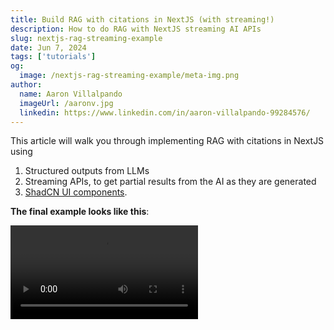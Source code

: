 ```yaml
---
title: Build RAG with citations in NextJS (with streaming!)
description: How to do RAG with NextJS streaming AI APIs
slug: nextjs-rag-streaming-example
date: Jun 7, 2024
tags: ['tutorials']
og:
  image: /nextjs-rag-streaming-example/meta-img.png
author:
  name: Aaron Villalpando
  imageUrl: /aaronv.jpg
  linkedin: https://www.linkedin.com/in/aaron-villalpando-99284576/
---
```


This article will walk you through implementing RAG with citations in NextJS using
1. Structured outputs from LLMs
2. Streaming APIs, to get partial results from the AI as they are generated
3. [ShadCN UI components](https://ui.shadcn.com/).

**The final example looks like this**:


<Video src="/blog/nextjs-rag-streaming-example/rag-example.mp4" title="" width={500} />


The source code is [available on Github](https://github.com/BoundaryML/baml-examples/tree/main/nextjs-starter)

Try out the live demo [here](https://baml-examples.vercel.app/examples/rag)


This project uses **BAML**, our prompt configuration language that extends Jinja to help you get structured outputs from LLMs. BAML can autogenerate a fully typed TypeScript client that can call our prompt templates, handle all deserialization, and stream the results. More on this below!

## 1: Create a NextJS app with the AI package
1. ```npx create-next-app@latest```
1. <code>npm install ai</code>

## 2. Initialize BAML
We will use the BAML prompt templating configuration to build our RAG prompt.
1. `npm install @boundaryml/baml`
1. `npx baml-cli init` - this will create a directory to place .baml files in.
1. Get the [VSCode extension](https://marketplace.visualstudio.com/items?itemName=boundary.Baml-extension) for BAML syntax highlighting and playground capabilities.

You will also need to adjust your nextjs.config to support native node modules. See this [nextjs.config](https://github.com/BoundaryML/baml-examples/blob/main/nextjs-starter/next.config.mjs) example.



## 2. Build a prompt
In BAML you build prompts using a schema-first approach. What's this mean? Well, prompt templates are basically functions that take in input variables and return structured outputs. In BAML you literally define your function signatures and _then_ write the prompt using that signature, which helps reduce prompt engineering.

In this RAG example need a function that takes in a question and a list of documents, and outputs an Answer object, with citations, so this is the function we will build:

**function AnswerQuestion(question: string, context: Context) -> Answer**

### Define your input variables
Lets declare the **Context** input type in a .baml file in the project, which contains the documents the AI will use to answer the question:
```baml
class Context {
  documents Document[]
}

class Document {
  title string
  text string
  link string
}
```

### Define the Answer schema
The output schema is an `Answer` object that contains a list of citatons.

When humans write a paper, they usually cite other papers and _then_ write out their answer using those citations. We will make the LLM do the same:
1. First give us the citations from the documents that answer the question
1. Then give us the answer

This will help reduce hallucinations since the LLM will be more likely to use the generated citations in the answer. You can change this order if you want to experiment with different approaches.

Here's the answer schema, which you can add to any .baml file in your project:
```baml
class Answer {
  // note this is first in the answer schema -- the LLM will need to gather citations first!
  answersInText Citation[]
  answer string @description(#"
    When you answer, ensure to add citations from the documents in the CONTEXT with a number that corresponds to the answersInText array.
  "#)
}

class Citation {
  documentTitle string
  sourceLink string
  relevantTextFromDocument string
  number int @description(#"
    the index in this array
  "#)
}

```

**Now we have the full function signature types! Let's build the prompt.**

### Build the LLM function
Here's the full function syntax in BAML -- which will get translated into a python or typescript function.

BAML prompts use the [Jinja](https://jinja.palletsprojects.com/en/3.1.x/) templating language to help you write structured prompts. You can use Jinja to loop over lists, conditionally render parts of the prompt, and more. We added a couple of helper functions to Jinja, explained below.

```baml

function AnswerQuestion(question: string, context: Context) -> Answer {
  client GPT4 // you can use anthropic, openai, ollama, and others. See the BAML documentation for more.
  prompt #"
    Answer the following question using the given context below.
    CONTEXT:
    {% for document in context.documents %}
    ----
    DOCUMENT TITLE: {{  document.title }}
    {{ document.text }}
    DOCUMENT LINK: {{ document.link }}
    ----
    {% endfor %}

    {{ ctx.output_format }}

    {{ _.role("user") }}
    QUESTION: {{ question }}

    ANSWER:
  "#
}

```

There are 2 predefined BAML macros -- `ctx.output_format` and `_.role("user")` -- to help us write the output schema instructions into the prompt, and mark a specific part of the prompt as a "user" message.

The `{{ ctx.output_format }}` line will be replaced with the output structure instructions at runtime, which uses your `@description` annotations to make things clearer to the LLM.
```text
Answer using this JSON schema format:
{
  answersInText: [
    {
      documentTitle: string,
      sourceLink: string,
      relevantTextFromDocument: string,
      // the index in this array
      number: int,
    }
  ],
  // When you answer, ensure to add citations from the documents in the CONTEXT with a number that corresponds to the answersInText array.
  answer: string,
}
```
BAML uses [type definitions in prompts, which are 4x less costly than JSON Schema](https://www.boundaryml.com/blog/type-definition-prompting-baml).

If you use the BAML Playground in VSCode you can see it rendered in real-time, so you don't have to guess what string will be sent to the LLM client at runtime:

![](/blog/nextjs-rag-streaming-example/baml-playground-rag-preview.png)

## Call your function in NextJS

When you save a .baml file, the BAML VSCode extension generates a typescript client to call the function. Everything runs in your own machine.

Let's build a server action that calls our generated BAML function in a streaming manner. We will use NextJs' `createStreamableValue` function to stream the results.


### Define server action

```typescript
"use server";
import { createStreamableValue } from "ai/rsc";
import { Answer, b, BookAnalysis, Resume } from "@/baml_client"; // autogenerated by BAML
import { documents } from "@/lib/rag-docs"; // a list of documents we hardcoded

export async function answerQuestion(question: string) {
  const answerStream = createStreamableValue<Partial<Answer>, any>();

  (async () => {
    // Call our BAML function! With full type inference
    const stream = b.stream.AnswerQuestion(question, {
      documents: documents,
    });

    // each event is a Partial<Answer>, which means each field in the object may be optional.
    for await (const answer of stream) {
      if (answer) {
        answerStream.update(answer);
      }
    }

    answerStream.done();
  })();

  return { object: answerStream.value };
}
```
### Consume the stream in a React component

We will add a new page to our NextJS app under app/examples/rag/page.tsx. This page will have a text input for the question, and a button to submit the question to the AI. The answer will be displayed in a textarea, and the citations will be displayed in a list.

This example uses [ShadCN UI components](https://ui.shadcn.com/), but you can use any UI library you like.

```tsx
"use client";
import { answerQuestion } from "@/app/actions/streamable_objects";
import { Answer, BookAnalysis } from "@/baml_client";
import { Button, buttonVariants } from "@/components/ui/button";
import { Input } from "@/components/ui/input";
import { Textarea } from "@/components/ui/textarea";
import { sortJsonRecursive } from "@/lib/utils";
import { readStreamableValue } from "ai/rsc";
import Link from "next/link";
import { useState } from "react";
import { ClipLoader } from "react-spinners";

export default function Home() {
  const [text, setText] =
    useState(`What achievements did spacex accomplish before anyone else?
  `);
  const [answer, setAnswer] = useState<Partial<Answer> | undefined>(undefined);

  const [isLoading, setIsLoading] = useState(false);
  const [showRaw, setShowRaw] = useState(false);

  return (
    <>
      <div className="mx-12 flex flex-col items-center w-full  py-8">
        <div className="max-w-[800px] flex flex-col items-center gap-y-4">
          <div className="font-semibold text-3xl">RAG Example</div>
          <div className="">
            Ask a question to the AI about this{" "}
            <Link
              className="text-primary-baml hover:underline"
              href={"https://en.wikipedia.org/wiki/SpaceX"}
            >
              SpaceX
            </Link>{" "}
            wikpedia article to see how RAG works!
          </div>
          <div className="w-full flex flex-col mt-18 border-border bg-muted rounded-md border-[1px] p-4 items-center">
            <div className="font-semibold w-full text-left pl-1">Question</div>
            <Input
              className="w-[600px]"
              value={text}
              onChange={(e) => setText(e.target.value)}
            />
            <Button
              disabled={isLoading}
              onClick={async () => {
                const { object } = await answerQuestion(text);
                setIsLoading(true);
                for await (const partialObject of readStreamableValue(object)) {
                  setAnswer(partialObject);
                }
                setIsLoading(false);
              }}
              className="w-fit flex mt-2"
            >
              Submit
            </Button>
          </div>

        </div>
      </div>
    </>
  );
}
```
Note that for the purpose of this tutorial we are not addressing how to do document chunking, or doing similarity search. We are just using a hardcoded list of documents:
```typescript

export const documents: Document[] = [
  {
    title: "SpaceX Overview",
    link: "https://en.wikipedia.org/wiki/SpaceX",
    text: `
    .... the actual document chunk here
    `
  }
]
```

### Render the answer and citations

```tsx
export default function Home() {

  // rest of the code here.

  return (
    {/* the rest of the component up top here */}
    <div className="flex flex-col gap-y-4">
        <div className="font-semibold flex flex-row text-lg gap-x-1">
          <div>Answer</div>
          <span>
            {isLoading && (
              <div className="">
                <ClipLoader color="gray" size={12} />
              </div>
            )}
          </span>
        </div>
        <Textarea
          className="w-[600px] h-[120px]"
          value={answer?.answer}
          readOnly
          draggable={false}
          contentEditable={false}
        />
        <div>
          <div className="flex flex-col w-full">
            <span className="font-semibold">Citations</span>{" "}
            <div className="border-border border-[1px] p-2 text-xs rounded-md min-h-[100px] max-w-[600px]">
              {answer?.answersInText?.map((answer, index) => (
                <span
                  key={index}
                  className="whitespace-pre-wrap break-words"
                >
                  <span className="font-semibold">[{answer.number}]</span>{" "}
                  {answer.relevantTextFromDocument}
                  {/* links can cause exceptions if the link is incomplete, so we render it at the end */}
                  {!isLoading && (
                    <Link
                      href={answer.sourceLink ?? "/"}
                      className="text-primary-baml"
                    >
                      {answer.documentTitle}
                    </Link>
                  )}
                </span>
              ))}
            </div>
          </div>
        </div>
        <div className="">
          <div className="font-semibold">Parsed JSON from LLM response</div>
          <Textarea
            className="w-[600px] h-[160px] mt-4"
            value={JSON.stringify(sortJsonRecursive(answer), null, 2) ?? ""}
            readOnly
            draggable={false}
            contentEditable={false}
          />
        </div>
      </div>
    )
  )
}
```


## And you're done!

You should now be able to stream responses. Feel free to change the prompt according to your needs. The VSCode BAML playground makes it very easy to test your prompt on various test cases without having to run the whole program.

With BAML we were able to just call a function without worrying about
1. Retries, redundancy
2. Deserialization (BAML fixes common llm json mistakes as well like missing quotes)
3. Streaming partial json objects

and as we were prompt engineering using our types, we always got to see the full prompt.


<Video src="/blog/nextjs-rag-streaming-example/rag-example.mp4" title="" width={500} />


The full source code is available on [Github](https://github.com/BoundaryML/baml-examples/tree/main/nextjs-starter), along with some more examples.

You can check out the [BAML Documentation](https://docs.boundaryml.com/docs/home/overview) for more examples, and join our [Discord](https://discord.gg/BTNBeXGuaS) if you have any questions or need help!


